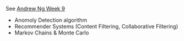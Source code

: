 
See [Andrew Ng Week 9](https://www.coursera.org/learn/machine-learning/resources/szFCa)
- Anomoly Detection algorithm
- Recommender Systems (Content Filtering, Collaborative Filtering)
- Markov Chains & Monte Carlo